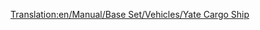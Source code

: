 [[Translation:en/Manual/Base Set/Vehicles/Yate Cargo Ship]]

{{nl/Schepen|Naam=Yate goederenschip
|Afbeelding=[[File:en/CargoShip.png|Yate goederenschip]]
|Kosten=£24,372 ($48,744)
|Snelheid=24 km/h (15 mph)
|Onderhoudskosten=£2,460 ($4,920)
|Ontworpen=1928
|Levensduur=30
|Capaciteit=160 eenheden*
|Nota=''*'' (160 eenheden post, kolen, vee, goederen, graan, hout, ijzererts, staal of kostbaarheden)
|Omschrijving=De Yate goederenschip is de traagste en heeft het minst capaciteit van de twee goederenschepen.
|Real-life=Fictief
}}